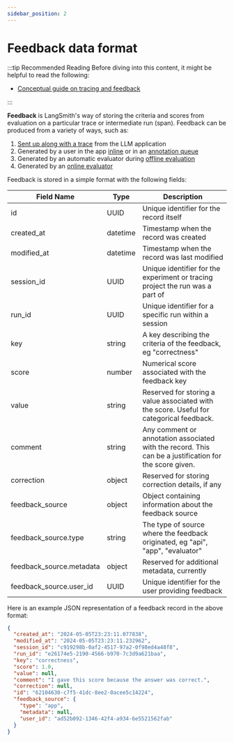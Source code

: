 ```yaml
---
sidebar_position: 2
---
```


# Feedback data format

:::tip Recommended Reading
Before diving into this content, it might be helpful to read the following:

- [Conceptual guide on tracing and feedback](../../observability/concepts/index)

:::

**Feedback** is LangSmith's way of storing the criteria and scores from evaluation on a particular trace or intermediate run (span).
Feedback can be produced from a variety of ways, such as:

1. [Sent up along with a trace](../../how_to_guides/human_feedback/attach_user_feedback) from the LLM application
2. Generated by a user in the app [inline](../../how_to_guides/human_feedback/annotate_traces_inline) or in an [annotation queue](../../how_to_guides/human_feedback/annotation_queues)
3. Generated by an automatic evaluator during [offline evaluation](../../how_to_guides/evaluation/evaluate_llm_application)
4. Generated by an [online evaluator](../../how_to_guides/monitoring/online_evaluations)

Feedback is stored in a simple format with the following fields:

| Field Name               | Type     | Description                                                                                            |
| ------------------------ | -------- | ------------------------------------------------------------------------------------------------------ |
| id                       | UUID     | Unique identifier for the record itself                                                                |
| created_at               | datetime | Timestamp when the record was created                                                                  |
| modified_at              | datetime | Timestamp when the record was last modified                                                            |
| session_id               | UUID     | Unique identifier for the experiment or tracing project the run was a part of                          |
| run_id                   | UUID     | Unique identifier for a specific run within a session                                                  |
| key                      | string   | A key describing the criteria of the feedback, eg "correctness"                                        |
| score                    | number   | Numerical score associated with the feedback key                                                       |
| value                    | string   | Reserved for storing a value associated with the score. Useful for categorical feedback.               |
| comment                  | string   | Any comment or annotation associated with the record. This can be a justification for the score given. |
| correction               | object   | Reserved for storing correction details, if any                                                        |
| feedback_source          | object   | Object containing information about the feedback source                                                |
| feedback_source.type     | string   | The type of source where the feedback originated, eg "api", "app", "evaluator"                         |
| feedback_source.metadata | object   | Reserved for additional metadata, currently                                                            |
| feedback_source.user_id  | UUID     | Unique identifier for the user providing feedback                                                      |

Here is an example JSON representation of a feedback record in the above format:

```json
{
  "created_at": "2024-05-05T23:23:11.077838",
  "modified_at": "2024-05-05T23:23:11.232962",
  "session_id": "c919298b-0af2-4517-97a2-0f98ed4a48f8",
  "run_id": "e26174e5-2190-4566-b970-7c3d9a621baa",
  "key": "correctness",
  "score": 1.0,
  "value": null,
  "comment": "I gave this score because the answer was correct.",
  "correction": null,
  "id": "62104630-c7f5-41dc-8ee2-0acee5c14224",
  "feedback_source": {
    "type": "app",
    "metadata": null,
    "user_id": "ad52b092-1346-42f4-a934-6e5521562fab"
  }
}
```
